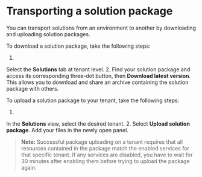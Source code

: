 # Transporting a solution package

You can transport solutions from an environment to another by downloading and uploading solution packages.

To download a solution package, take the following steps:


1. 
  Select the **Solutions**  tab at tenant level.
2. 
  Find your solution package and access its corresponding three-dot button, then **Download latest version**. This allows you to download and share an archive containing the solution package with others.

To upload a solution package to your tenant, take the following steps:


1. 
  In the **Solutions**  view, select the desired tenant.
2. 
  Select **Upload solution package**. Add your files in the newly open panel.

> **Note:** Successful package uploading on a tenant requires that all resources contained in the package match the enabled services for that specific tenant. If any services are disabled, you have to wait for 30 minutes after enabling them before trying to upload the package again.

